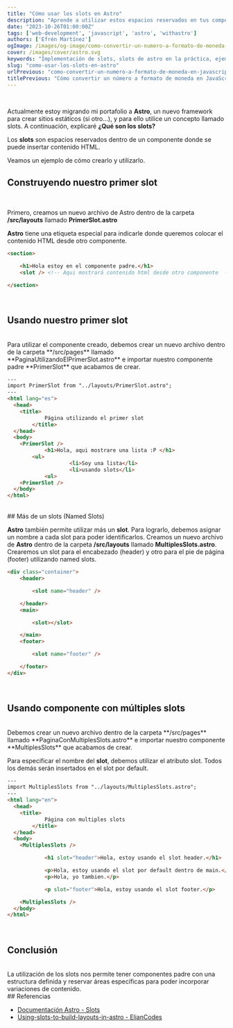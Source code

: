 ```yaml
---
title: "Cómo usar los slots en Astro"
description: "Aprende a utilizar estos espacios reservados en tus componentes y potencia tu desarrollo web con Astro."
date: "2023-10-26T01:00:00Z"
tags: ['web-development', 'javascript', 'astro', 'withastro']
authors: ['Efrén Martínez']
ogImage: /images/og-image/como-convertir-un-numero-a-formato-de-moneda-en-javascript.webp
cover: /images/cover/astro.svg
keywords: "Implementación de slots, slots de astro en la práctica, ejemplos de slots en proyectos, configuración de slots en astro, personalización de slots en astro, como se usan los props, props en astro"
slug: "como-usar-los-slots-en-astro"
urlPrevious: "como-convertir-un-numero-a-formato-de-moneda-en-javascript"
titlePrevious: "Cómo convertir un número a formato de moneda en JavaScript"
---
```


<article class="prose-a:text-pink-600 prose-a:underline prose-a:leading-loose prose-h2:text-2xl prose-h2:font-medium
				prose-h2:text-gray-800 prose-strong:text-gray-900 prose-strong:font-semibold
				prose-strong:lining-num prose-pre:p-4 prose-pre:rounded-md prose-pre:shadow-lg prose-ul:list-disc prose-ul:mt-4 prose-ul:mb-4 prose-ul:list-inside prose-li:text-gray-600
				prose-li:font-normal prose-li:text-base">
<br />

Actualmente estoy migrando mi portafolio a **Astro**, un nuevo framework para crear sitios estáticos (si otro…), y para ello utilice un concepto llamado slots. A continuación, explicaré **¿Qué son los slots?**

Los **slots** son espacios reservados dentro de un componente donde se puede insertar contenido HTML.

Veamos un ejemplo de cómo crearlo y utilizarlo.
<br/>


## Construyendo nuestro primer slot
<br/>

Primero, creamos un nuevo archivo de Astro dentro de la carpeta **/src/layouts**  llamado **PrimerSlot.astro**

**Astro** tiene una etiqueta especial **<slot />**  para indicarle donde queremos colocar el contenido HTML desde otro componente.
<br/>

```html
<section>

    <h1>Hola estoy en el componente padre.</h1>
	<slot /> <!-- Aqui mostrará contenido html desde otro componente  -->

</section>
```
<br/>

## Usando nuestro primer slot
<br/>
Para utilizar el componente creado, debemos crear un nuevo archivo dentro de la carpeta **/src/pages** llamado **PaginaUtilizandoElPrimerSlot.astro**
e importar nuestro componente padre **PrimerSlot** que acabamos de crear.
<br/>

```html
---
import PrimerSlot from "../layouts/PrimerSlot.astro";
---
<html lang="es">
  <head>
    <title>
			Página utilizando el primer slot
		</title>
  </head>
  <body>
    <PrimerSlot />
			<h1>Hola, aqui mostrare una lista :P </h1>
	    <ul>
					<li>Soy una lista</li>
					<li>usando slots</li>
			<ul>
    <PrimerSlot />
  </body>
</html>
```
<br/>
## Más de un slots (Named Slots)
<br/>

**Astro** también permite utilizar más un **slot**. Para lograrlo, debemos asignar un nombre a cada slot para poder identificarlos.
Creamos un nuevo archivo de **Astro** dentro de la carpeta **/src/layouts**  llamado **MultiplesSlots.astro**.
<br/>
Crearemos un slot para el encabezado (header) y otro para el pie de página (footer) utilizando named slots.
<br/>

```html
<div class="container">
    <header>

        <slot name="header" />

    </header>
    <main>

        <slot></slot>

    </main>
    <footer>

        <slot name="footer" />

    </footer>
</div>
```
<br/>


## Usando componente con múltiples slots
<br/>
Debemos crear un nuevo archivo dentro de la carpeta **/src/pages** llamado **PaginaConMultiplesSlots.astro** e importar nuestro componente **MultiplesSlots** que acabamos de crear.

Para especificar el nombre del **slot**, debemos utilizar el atributo slot. Todos los demás serán insertados en el slot por default.
<br/>

```html
---
import MultiplesSlots from "../layouts/MultiplesSlots.astro";
---
<html lang="en">
  <head>
    <title>
			Página con multiples slots
		</title>
  </head>
  <body>
    <MultiplesSlots />

			<h1 slot="header">Hola, estoy usando el slot header.</h1>

			<p>Hola, estoy usando el slot por default dentro de main.</p>
			<p>Hola, yo tambien.</p>

			<p slot="footer">Hola, estoy usando el slot footer.</p>

    <MultiplesSlots />
  </body>
</html>
```
<br/>

## Conclusión
<br/>
La utilización de los slots nos permite tener componentes padre con una estructura definida y reservar áreas específicas para poder incorporar variaciones de contenido.

<br/>
## Referencias
<br/>

<ul>
  <li><a href="https://docs.astro.build/es/core-concepts/astro-components/#slots" target="_blank">Documentación Astro - Slots</a></li>
  <li><a href="https://www.elian.codes/blog/21-09-25-using-slots-to-build-layouts-in-astro/" target="_blank">Using-slots-to-build-layouts-in-astro - ElianCodes</a></li>
</ul>

<br/>
<br/>
<br/>
</article>